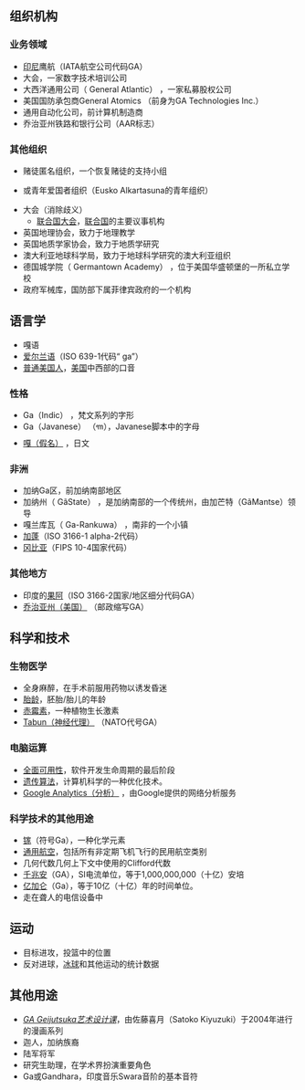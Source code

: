 
== 组织机构 ==

=== 业务领域 ===

* [[嘉鲁达印尼航空|印尼]]鹰航（IATA航空公司代码GA）
* 大会，一家数字技术培训公司
* 大西洋通用公司（ General Atlantic） ，一家私募股权公司
* 美国国防承包商General Atomics （前身为GA Technologies Inc.）
* 通用自动化公司，前计算机制造商
* 乔治亚州铁路和银行公司（AAR标志）

=== 其他组织 ===

* 赌徒匿名组织，一个恢复赌徒的支持小组
* {{Lang|eu|[[Gazte_Abertzaleak|Gazte Abertzaleak]]}}或青年爱国者组织（Eusko Alkartasuna的青年组织）
* 大会（消除歧义）
** [[联合国大会|联合国大会]]，[[联合国大会|联合国]]的主要议事机构
* 英国地理协会，致力于地理教学
* 英国地质学家协会，致力于地质学研究
* 澳大利亚地球科学局，致力于地球科学研究的澳大利亚组织
* 德国城学院（ Germantown Academy） ，位于美国华盛顿堡的一所私立学校
* 政府军械库，国防部下属菲律宾政府的一个机构

== 语言学 ==

* 嘎语
* [[愛爾蘭語|爱尔兰语]]（ISO 639-1代码“ ga”）
* [[通用美式英語|普通美国人]]，[[通用美式英語|美国]]中西部的口音

=== 性格 ===

* Ga（Indic） ，梵文系列的字形
* Ga（Javanese） （ꦒ），Javanese脚本中的字母
* [[が|嘎（假名）]] ，日文

=== 非洲 ===

* 加纳Ga区，前加纳南部地区
* 加纳州（ GãState） ，是加纳南部的一个传统州，由加芒特（GãMantse）领导
* 嘎兰库瓦（ Ga-Rankuwa） ，南非的一个小镇
* [[加蓬|加蓬]]（ISO 3166-1 alpha-2代码）
* [[冈比亚|冈比亚]]（FIPS 10-4国家代码）

=== 其他地方 ===

* 印度的[[果阿邦|果阿]]（ISO 3166-2国家/地区细分代码GA）
* [[喬治亞州|乔治亚州（美国）]] （邮政缩写GA）

== 科学和技术 ==

=== 生物医学 ===

* 全身麻醉，在手术前服用药物以诱发昏迷
* [[孕齡|胎龄]]，胚胎/胎儿的年龄
* [[吉貝素|赤霉素]]，一种植物生长激素
* [[塔崩|Tabun（神经代理）]] （NATO代号GA）

=== 电脑运算 ===

* [[軟件版本週期|全面可用性]]，软件开发生命周期的最后阶段
* [[遗传算法|遗传算法]]，计算机科学的一种优化技术。
* [[Google分析|Google Analytics（分析）]] ，由Google提供的网络分析服务

=== 科学技术的其他用途 ===

* [[镓|镓]]（符号Ga），一种化学元素
* [[通用航空|通用航空]]，包括所有非定期飞机飞行的民用航空类别
* 几何代数几何上下文中使用的Clifford代数
* [[安培|千兆安]]（GA），SI电流单位，等于1,000,000,000（十亿）安培
* [[年|亿加仑]]（Ga），等于10亿（十亿）年的时间单位。
* 走在聋人的电信设备中

== 运动 ==

* 目标进攻，投篮中的位置
* 反对进球，[[冰球|冰球]]和其他运动的统计数据

== 其他用途 ==

* ''[[GA_藝術科美術設計班|GA Geijutsuka艺术设计课]]''，由佐藤喜月（Satoko Kiyuzuki）于2004年进行的漫画系列
* 迦人，加纳族裔
* 陆军将军
* 研究生助理，在学术界扮演重要角色
* Ga或Gandhara，印度音乐Swara音阶的基本音符